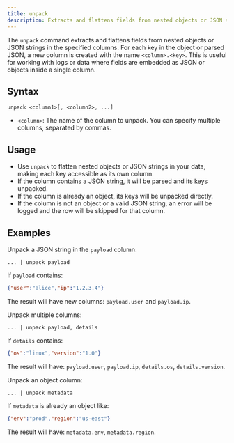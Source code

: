 ```yaml
---
title: unpack
description: Extracts and flattens fields from nested objects or JSON strings in a column, creating new columns for each key.
---
```


The `unpack` command extracts and flattens fields from nested objects or JSON strings in the specified columns. For each key in the object or parsed JSON, a new column is created with the name `<column>.<key>`. This is useful for working with logs or data where fields are embedded as JSON or objects inside a single column.

## Syntax

```
unpack <column1>[, <column2>, ...]
```

- `<column>`: The name of the column to unpack. You can specify multiple columns, separated by commas.

## Usage

- Use `unpack` to flatten nested objects or JSON strings in your data, making each key accessible as its own column.
- If the column contains a JSON string, it will be parsed and its keys unpacked.
- If the column is already an object, its keys will be unpacked directly.
- If the column is not an object or a valid JSON string, an error will be logged and the row will be skipped for that column.

## Examples

Unpack a JSON string in the `payload` column:

```
... | unpack payload
```

If `payload` contains:

```json
{"user":"alice","ip":"1.2.3.4"}
```

The result will have new columns: `payload.user` and `payload.ip`.

Unpack multiple columns:

```
... | unpack payload, details
```

If `details` contains:

```json
{"os":"linux","version":"1.0"}
```

The result will have: `payload.user`, `payload.ip`, `details.os`, `details.version`.

Unpack an object column:

```
... | unpack metadata
```

If `metadata` is already an object like:

```json
{"env":"prod","region":"us-east"}
```

The result will have: `metadata.env`, `metadata.region`.
